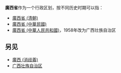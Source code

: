 '''廣西省'''作为一个行政区划，按不同历史时期可以指：

* [[廣西省_(清朝)|廣西省 (清朝)]]
* [[廣西省_(中華民國)|廣西省 (中華民國)]]
* [[廣西省_(中華人民共和國)|廣西省 (中華人民共和國)]]，1958年改为广西壮族自治区

== 另见 ==
* [[廣西_(消歧義)|廣西 (消歧義)]]
* [[广西壮族自治区|广西壮族自治区]]

{{disambig|G廣|Cat=三字中国省名消歧义}}